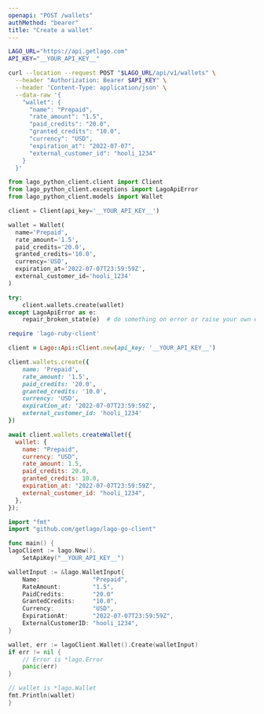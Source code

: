 ```yaml
---
openapi: "POST /wallets"
authMethod: "bearer"
title: "Create a wallet"
---
```


<RequestExample>

```bash cURL
LAGO_URL="https://api.getlago.com"
API_KEY="__YOUR_API_KEY__"

curl --location --request POST "$LAGO_URL/api/v1/wallets" \
  --header "Authorization: Bearer $API_KEY" \
  --header 'Content-Type: application/json' \
  --data-raw '{
    "wallet": {
      "name": "Prepaid",
      "rate_amount": "1.5",
      "paid_credits": "20.0",
      "granted_credits": "10.0",
      "currency": "USD",
      "expiration_at": "2022-07-07",
      "external_customer_id": "hooli_1234"
    }
  }'
```

```python Python
from lago_python_client.client import Client
from lago_python_client.exceptions import LagoApiError
from lago_python_client.models import Wallet

client = Client(api_key='__YOUR_API_KEY__')

wallet = Wallet(
  name='Prepaid',
  rate_amount='1.5',
  paid_credits='20.0',
  granted_credits='10.0',
  currency='USD',
  expiration_at='2022-07-07T23:59:59Z',
  external_customer_id='hooli_1234'
)

try:
    client.wallets.create(wallet)
except LagoApiError as e:
    repair_broken_state(e)  # do something on error or raise your own exception
```

```ruby Ruby
require 'lago-ruby-client'

client = Lago::Api::Client.new(api_key: '__YOUR_API_KEY__')

client.wallets.create({
    name: 'Prepaid',
    rate_amount: '1.5',
    paid_credits: '20.0',
    granted_credits: '10.0',
    currency: 'USD',
    expiration_at: '2022-07-07T23:59:59Z',
    external_customer_id: 'hooli_1234'
})
```

```js Javascript
await client.wallets.createWallet({
  wallet: {
    name: "Prepaid",
    currency: "USD",
    rate_amount: 1.5,
    paid_credits: 20.0,
    granted_credits: 10.0,
    expiration_at: "2022-07-07T23:59:59Z",
    external_customer_id: "hooli_1234",
  },
});
```

```go Go
import "fmt"
import "github.com/getlago/lago-go-client"

func main() {
lagoClient := lago.New().
    SetApiKey("__YOUR_API_KEY__")

walletInput := &lago.WalletInput{
    Name:               "Prepaid",
    RateAmount:         "1.5",
    PaidCredits:        "20.0"
    GrantedCredits:     "10.0",
    Currency:           "USD",
    ExpirationAt:       "2022-07-07T23:59:59Z",
    ExternalCustomerID: "hooli_1234",
}

wallet, err := lagoClient.Wallet().Create(walletInput)
if err != nil {
    // Error is *lago.Error
    panic(err)
}

// wallet is *lago.Wallet
fmt.Println(wallet)
}
```

</RequestExample>

